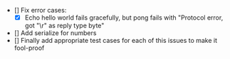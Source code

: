- [] Fix error cases:
  - [x] Echo hello world fails gracefully, but pong fails with "Protocol error, got "\r" as reply type byte"
- [] Add serialize for numbers
- [] Finally add appropriate test cases for each of this issues to make it fool-proof
